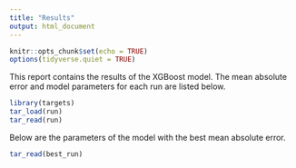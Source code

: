 ```yaml
---
title: "Results"
output: html_document
---
```


```r
knitr::opts_chunk$set(echo = TRUE)
options(tidyverse.quiet = TRUE)
```

This report contains the results of the XGBoost model. The mean absolute error and model parameters for each run are listed below.

```r
library(targets)
tar_load(run)
tar_read(run)
```

Below are the parameters of the model with the best mean absolute error.

```r
tar_read(best_run)
```
